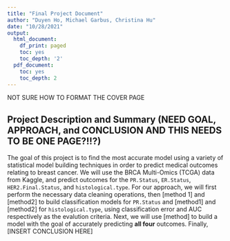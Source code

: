 ```yaml
---
title: "Final Project Document"
author: "Duyen Ho, Michael Garbus, Christina Hu"
date: "10/28/2021"
output:
  html_document:
    df_print: paged
    toc: yes
    toc_depth: '2'
  pdf_document:
    toc: yes
    toc_depth: 2
---
```


NOT SURE HOW TO FORMAT THE COVER PAGE

## Project Description and Summary (NEED GOAL, APPROACH, and CONCLUSION AND THIS NEEDS TO BE ONE PAGE?!!?)

The goal of this project is to find the most accurate model using a variety of statistical model building techniques in order to predict medical outcomes relating to breast cancer. We will use the BRCA Multi-Omics (TCGA) data from Kaggle, and predict outcomes for the `PR.Status`, `ER.Status`, `HER2.Final.Status`, and `histological.type`. For our approach, we will first perform the necessary data cleaning operations, then [method 1] and [method2] to build classification models for `PR.Status` and [method1] and [method2] for `histological.type`, using classification error and AUC respectively as the evalution criteria. Next, we will use [method] to build a model with the goal of accurately predicting **all four** outcomes. Finally, [INSERT CONCLUSION HERE] 
